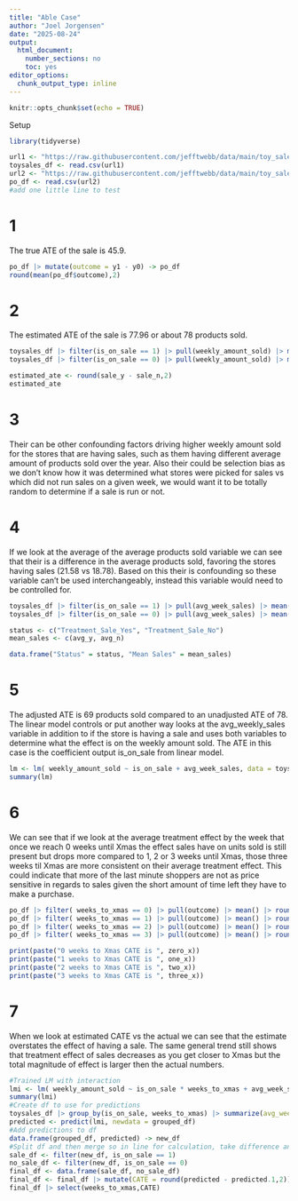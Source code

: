 ```yaml
---
title: "Able Case"
author: "Joel Jorgensen"
date: "2025-08-24"
output: 
  html_document:
    number_sections: no
    toc: yes
editor_options: 
  chunk_output_type: inline
---
```


```r
knitr::opts_chunk$set(echo = TRUE)
```

Setup
```r
library(tidyverse)

url1 <- "https://raw.githubusercontent.com/jefftwebb/data/main/toy_sales_data.csv"
toysales_df <- read.csv(url1)
url2 <- "https://raw.githubusercontent.com/jefftwebb/data/main/toy_sales_PO.csv"
po_df <- read.csv(url2)
#add one little line to test
```


# 1 
The true ATE of the sale is 45.9.
```r
po_df |> mutate(outcome = y1 - y0) -> po_df
round(mean(po_df$outcome),2)
```

# 2
The estimated ATE of the sale is 77.96 or about 78 products sold.  
```r
toysales_df |> filter(is_on_sale == 1) |> pull(weekly_amount_sold) |> mean() -> sale_y
toysales_df |> filter(is_on_sale == 0) |> pull(weekly_amount_sold) |> mean() -> sale_n

estimated_ate <- round(sale_y - sale_n,2)
estimated_ate
```
# 3
Their can be other confounding factors driving higher weekly amount sold for the stores that are having sales, such as them having different average amount of products sold over the year. Also their could be selection bias as we don't know how it was determined what stores were picked for sales vs which did not run sales on a given week, we would want it to be totally random to determine if a sale is run or not.   

# 4
If we look at the average of the average products sold variable we can see that their is a difference in the average products sold, favoring the stores having sales (21.58 vs 18.78). Based on this their is confounding so these variable can't be used interchangeably, instead this variable would need to be controlled for.  

```r
toysales_df |> filter(is_on_sale == 1) |> pull(avg_week_sales) |> mean() |> round(2)-> avg_y
toysales_df |> filter(is_on_sale == 0) |> pull(avg_week_sales) |> mean() |> round(2)-> avg_n

status <- c("Treatment_Sale_Yes", "Treatment_Sale_No")
mean_sales <- c(avg_y, avg_n)

data.frame("Status" = status, "Mean Sales" = mean_sales)
```
# 5
The adjusted ATE is 69 products sold compared to an unadjusted ATE of 78. The linear model controls or put another way looks at the avg_weekly_sales variable in addition to if the store is having a sale and uses both variables to determine what the effect is on the weekly amount sold. The ATE in this case is the coefficient output is_on_sale from linear model. 
```r
lm <- lm( weekly_amount_sold ~ is_on_sale + avg_week_sales, data = toysales_df)
summary(lm)
```

# 6
We can see that if we look at the average treatment effect by the week that once we reach 0 weeks until Xmas the effect sales have on units sold is still present but drops more compared to 1, 2 or 3 weeks until Xmas, those three weeks til Xmas are more consistent on their average treatment effect. This could indicate that more of the last minute shoppers are not as price sensitive in regards to sales given the short amount of time left they have to make a purchase. 
```r
po_df |> filter( weeks_to_xmas == 0) |> pull(outcome) |> mean() |> round(2)-> zero_x
po_df |> filter( weeks_to_xmas == 1) |> pull(outcome) |> mean() |> round(2)-> one_x
po_df |> filter( weeks_to_xmas == 2) |> pull(outcome) |> mean() |> round(2)-> two_x
po_df |> filter( weeks_to_xmas == 3) |> pull(outcome) |> mean() |> round(2)-> three_x

print(paste("0 weeks to Xmas CATE is ", zero_x))
print(paste("1 weeks to Xmas CATE is ", one_x))
print(paste("2 weeks to Xmas CATE is ", two_x))
print(paste("3 weeks to Xmas CATE is ", three_x))
```



# 7 
When we look at estimated CATE vs the actual we can see that the estimate overstates the effect of having a sale. The same general trend still shows that treatment effect of sales decreases as you get closer to Xmas but the total magnitude of effect is larger then the actual numbers. 
```r
#Trained LM with interaction
lmi <- lm( weekly_amount_sold ~ is_on_sale * weeks_to_xmas + avg_week_sales, data = toysales_df)
summary(lmi)
#Create df to use for predictions
toysales_df |> group_by(is_on_sale, weeks_to_xmas) |> summarize(avg_week_sales = mean(avg_week_sales)) -> grouped_df
predicted <- predict(lmi, newdata = grouped_df)
#Add predictions to df
data.frame(grouped_df, predicted) -> new_df
#Split df and then merge so in line for calculation, take difference and filter result
sale_df <- filter(new_df, is_on_sale == 1)
no_sale_df <- filter(new_df, is_on_sale == 0)
final_df <- data.frame(sale_df, no_sale_df)
final_df <- final_df |> mutate(CATE = round(predicted - predicted.1,2))
final_df |> select(weeks_to_xmas,CATE)
```






